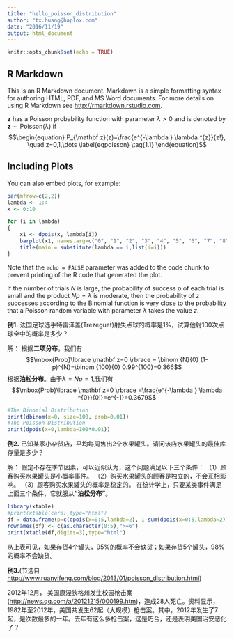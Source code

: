 ```yaml
---
title: "hello_poisson_distribution"
author: "tx.huang@haplox.com"
date: "2016/11/19"
output: html_document
---
```


```r
knitr::opts_chunk$set(echo = TRUE)
```

## R Markdown

This is an R Markdown document. Markdown is a simple formatting syntax for authoring HTML, PDF, and MS Word documents. For more details on using R Markdown see <http://rmarkdown.rstudio.com>.

$\mathbf z$ has a Poisson probability function with parameter $\lambda > 0$ and is denoted by 
$\mathbf z\sim \mbox{Poisson}(\lambda )$ if 
$$\begin{equation}  P_{\mathbf z}(z)=\frac{e^{-\lambda } \lambda ^{z}}{z!}, \quad z=0,1,\dots \label{eqpoisson} \tag{1.1} \end{equation}$$

## Including Plots

You can also embed plots, for example:

```r
par(mfrow=c(2,2))
lambda <- 1:4
x <- 0:10

for (i in lambda)
{
    x1 <- dpois(x, lambda[i])
    barplot(x1, names.arg=c("0", "1", "2", "3", "4", "5", "6", "7", "8", "9", "10"), ylab=expression(P(x)), ylim=c(0,.4), col="lightgreen")
    title(main = substitute(lambda == i,list(i=i)))
}
```

Note that the `echo = FALSE` parameter was added to the code chunk to prevent printing of the R code that generated the plot.

 If the number of trials $N$ is large, the probability of success $p$ of each trial is small and the product $Np=\lambda$ is moderate, then the probability of $z$  successes according to the Binomial function is very close to the probability that a Poisson random variable with parameter $\lambda$ takes the value $z$.

**例1.**
法国足球选手特雷泽盖(Trezeguet)射失点球的概率是1%，试算他射100次点球全中的概率是多少？

解：
根据**二项分布**，我们有
$$\mbox{Prob}\lbrace \mathbf z=0 \rbrace = \binom {N}{0} (1-p)^{N}=\binom {100}{0} 0.99^{100}=0.366$$
根据**泊松分布**。由于$\lambda =Np=1$,我们有
$$\mbox{Prob}\lbrace \mathbf z=0 \rbrace =\frac{e^{-\lambda } \lambda ^{0}}{0!}=e^{-1}=0.3679$$
```r
#The Binomial Distribution
print(dbinom(x=0, size=100, prob=0.01))
#The Poisson Distribution
print(dpois(x=0,lambda=100*0.01))
```

**例2.**
已知某家小杂货店，平均每周售出2个水果罐头。请问该店水果罐头的最佳库存量是多少？

解：
假定不存在季节因素，可以近似认为，这个问题满足以下三个条件：
（1）顾客购买水果罐头是小概率事件。
（2）购买水果罐头的顾客是独立的，不会互相影响。
（3）顾客购买水果罐头的概率是稳定的。
在统计学上，只要某类事件满足上面三个条件，它就服从**"泊松分布"**。
```r
library(xtable)
#print(xtable(cars),type="html")
df = data.frame(p=c(dpois(x=0:5,lambda=2), 1-sum(dpois(x=0:5,lambda=2))),                      cumlative_p=c(ppois(q=0:5,lambda=2), 1))
rownames(df) <- c(as.character(0:5),">=6")
print(xtable(df,digits=3),type="html")
```
从上表可见，如果存货4个罐头，95%的概率不会缺货；如果存货5个罐头，98%的概率不会缺货。



**例3.**(节选自<http://www.ruanyifeng.com/blog/2013/01/poisson_distribution.html>)

2012年12月， 美国康涅狄格州发生校园枪击案(<http://news.qq.com/a/20121215/000199.htm>)，造成28人死亡。资料显示，1982年至2012年，美国共发生62起（大规模）枪击案。其中，2012年发生了7起，是次数最多的一年。去年有这么多枪击案，这是巧合，还是表明美国治安恶化了？


